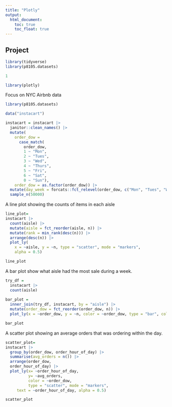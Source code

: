 ```yaml
---
title: "Plotly"
output: 
  html_document:
    toc: true
    toc_float: true
---
```

## Project

```r
library(tidyverse)
library(p8105.datasets)

1

library(plotly)
```


Focus on NYC Airbnb data

```r
library(p8105.datasets)

data("instacart")

instacart = instacart |> 
  janitor::clean_names() |> 
  mutate(
    order_dow = 
      case_match(
        order_dow, 
        1 ~ "Mon", 
        2 ~ "Tues",
        3 ~ "Wed",
        4 ~ "Thurs",
        5 ~ "Fri",
        6 ~ "Sat",
        0 ~ "Sun"),
    order_dow = as.factor(order_dow)) |> 
  mutate(day_week = forcats::fct_relevel(order_dow, c("Mon", "Tues", "Wed", "Thurs", "Fri", "Sat", "Sun"))) |> 
  sample_n(50000)

```


A line plot showing the counts of items in each aisle

```r
line_plot= 
instacart |> 
  count(aisle) |> 
  mutate(aisle = fct_reorder(aisle, n)) |> 
  mutate(rank = min_rank(desc(n))) |> 
  arrange(desc(n)) |>
  plot_ly(
    x = ~aisle, y = ~n, type = "scatter", mode = "markers",
    alpha = 0.5)

line_plot
```


A bar plot show what aisle had the most sale during a week.

```r
try_df =
  instacart |> 
  count(aisle)
  
bar_plot =  
  inner_join(try_df, instacart, by = "aisle") |> 
  mutate(order_dow = fct_reorder(order_dow, n)) |> 
  plot_ly(x = ~order_dow, y = ~n, color = ~order_dow, type = "bar", colors = "viridis")  

bar_plot
```


A scatter plot showing an average orders that was ordering within the day. 

```r
scatter_plot= 
instacart |> 
  group_by(order_dow, order_hour_of_day) |> 
  summarise(avg_orders = n()) |> 
  arrange(order_dow,
  order_hour_of_day) |> 
  plot_ly(x= ~order_hour_of_day,
          y= ~avg_orders,
          color = ~order_dow,
          type = "scatter", mode = "markers",
     text = ~order_hour_of_day, alpha = 0.5)

scatter_plot
```




